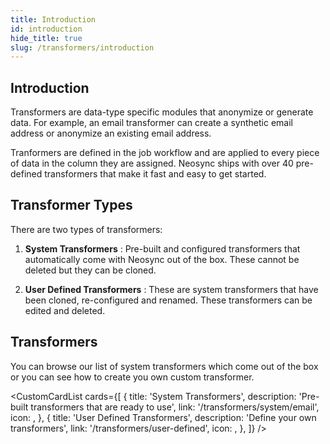 ```yaml
---
title: Introduction
id: introduction
hide_title: true
slug: /transformers/introduction
---
```







<DocPageHeader title="Transformers" />

## Introduction

Transformers are data-type specific modules that anonymize or generate data. For example, an email transformer can create a synthetic email address or anonymize an existing email address.

Tranformers are defined in the job workflow and are applied to every piece of data in the column they are assigned. Neosync ships with over 40 pre-defined transformers that make it fast and easy to get started.

<DocsImage href="https://assets.nucleuscloud.com/neosync/docs/udt-home.png" />

## Transformer Types

There are two types of transformers:

1. **System Transformers** : Pre-built and configured transformers that automatically come with Neosync out of the box. These cannot be deleted but they can be cloned.

2. **User Defined Transformers** : These are system transformers that have been cloned, re-configured and renamed. These transformers can be edited and deleted.

## Transformers

You can browse our list of system transformers which come out of the box or you can see how to create you own custom transformer.

<CustomCardList
  cards={[
    {
      title: 'System Transformers',
      description: 'Pre-built transformers that are ready to use',
      link: '/transformers/system/email',
      icon: <IoBuildOutline />,
    },
    {
      title: 'User Defined Transformers',
      description: 'Define your own transformers',
      link: '/transformers/user-defined',
      icon: <GoCode />,
    },
  ]}
/>
